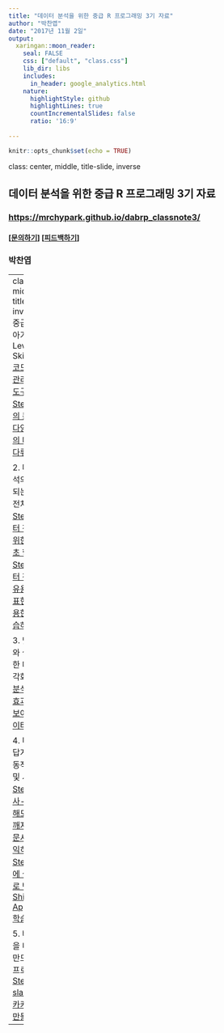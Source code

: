 ```yaml
---
title: "데이터 분석을 위한 중급 R 프로그래밍 3기 자료"
author: "박찬엽"
date: "2017년 11월 2일"
output:
  xaringan::moon_reader:
    seal: FALSE
    css: ["default", "class.css"]
    lib_dir: libs
    includes:
      in_header: google_analytics.html
    nature:
      highlightStyle: github
      highlightLines: true
      countIncrementalSlides: false
      ratio: '16:9'
      
---
```


```r
knitr::opts_chunk$set(echo = TRUE)
```

class: center, middle, title-slide, inverse

## 데이터 분석을 위한 중급 R 프로그래밍 3기 자료
### <https://mrchypark.github.io/dabrp_classnote3/>

#### [[문의하기](http://pf.kakao.com/_RXANd)] [[피드백하기](https://github.com/mrchypark/dabrp_classnote3/issues/new)]
### 박찬엽

---
class: middle, title-slide, inverse 
1. 중급으로 나아가기 위한 Level UP Skill    
	[Step1. 코드 작성과 관리를 위한 도구 연습](https://mrchypark.github.io/dabrp_classnote3/class1)    
	[Step2. 하나의 문법으로 다양한 소스의 데이터를 다뤄보기](https://mrchypark.github.io/dabrp_classnote3/class2)    

2. 데이터 분석의 기본이 되는 데이터전처리    
  [Step1. 데이터 전처리를 위한 SQL기초 학습하기](https://mrchypark.github.io/dabrp_classnote3/class3)    
  [Step2. 데이터 전처리에 유용한 정규표현식과 유용한 함수 학습하기](https://mrchypark.github.io/dabrp_classnote3/class4)    

3. 멋진 보고와 설득을 위한 데이터시각화    
  [Step1. 분석결과를 효과적으로 보여주는 데이터 시각화](https://mrchypark.github.io/dabrp_classnote3/class5)    

4. 더욱 프로답게 만드는 동적 문서화 및 시각화    
  [Step1. 복사-붙여넣기해도 서식이 깨지지 않는 문서화 방법 익히기](https://mrchypark.github.io/dabrp_classnote3/class6)    
  [Step2. 클릭에 실시간으로 반응하는 Shiny Application 학습하기](https://mrchypark.github.io/dabrp_classnote3/class8)    
  
5. 배운 내용을 내 것으로 만드는 미니프로젝트    
  [Step1. slack봇과 카카오톡봇 만들기](https://mrchypark.github.io/dabrp_classnote3/class7)    

---